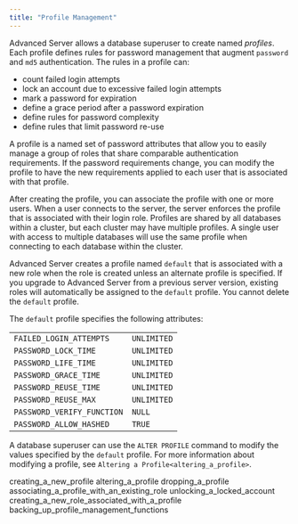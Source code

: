 ```yaml
---
title: "Profile Management"
---
```


<div id="profile_management" class="registered_link"></div>

Advanced Server allows a database superuser to create named *profiles*. Each profile defines rules for password management that augment `password` and `md5` authentication. The rules in a profile can:

-   count failed login attempts
-   lock an account due to excessive failed login attempts
-   mark a password for expiration
-   define a grace period after a password expiration
-   define rules for password complexity
-   define rules that limit password re-use

A profile is a named set of password attributes that allow you to easily manage a group of roles that share comparable authentication requirements. If the password requirements change, you can modify the profile to have the new requirements applied to each user that is associated with that profile.

After creating the profile, you can associate the profile with one or more users. When a user connects to the server, the server enforces the profile that is associated with their login role. Profiles are shared by all databases within a cluster, but each cluster may have multiple profiles. A single user with access to multiple databases will use the same profile when connecting to each database within the cluster.

Advanced Server creates a profile named `default` that is associated with a new role when the role is created unless an alternate profile is specified. If you upgrade to Advanced Server from a previous server version, existing roles will automatically be assigned to the `default` profile. You cannot delete the `default` profile.

The `default` profile specifies the following attributes:

|                            |             |
| -------------------------- | ----------- |
| `FAILED_LOGIN_ATTEMPTS`    | `UNLIMITED` |
| `PASSWORD_LOCK_TIME`       | `UNLIMITED` |
| `PASSWORD_LIFE_TIME`       | `UNLIMITED` |
| `PASSWORD_GRACE_TIME`      | `UNLIMITED` |
| `PASSWORD_REUSE_TIME`      | `UNLIMITED` |
| `PASSWORD_REUSE_MAX`       | `UNLIMITED` |
| `PASSWORD_VERIFY_FUNCTION` | `NULL`      |
| `PASSWORD_ALLOW_HASHED`    | `TRUE`      |

A database superuser can use the `ALTER PROFILE` command to modify the values specified by the `default` profile. For more information about modifying a profile, see `Altering a Profile<altering_a_profile>`.

<div class="toctree" data-maxdepth="3">

creating_a_new_profile altering_a_profile dropping_a_profile associating_a_profile_with_an_existing_role unlocking_a_locked_account creating_a_new_role_associated_with_a_profile backing_up_profile_management_functions

</div>
